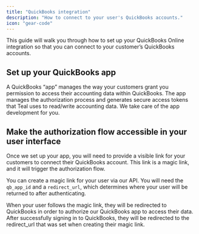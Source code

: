 ```yaml
---
title: "QuickBooks integration"
description: "How to connect to your user's QuickBooks accounts."
icon: "gear-code"
---
```


This guide will walk you through how to set up your QuickBooks Online integration so that you can connect to your customer’s QuickBooks accounts. 

## Set up your QuickBooks app
A QuickBooks “app” manages the way your customers grant you permission to access their accounting data within QuickBooks. The app manages 
the authorization process and generates secure access tokens that Teal uses to read/write accounting data. We take care of the app development for you. 

## Make the authorization flow accessible in your user interface
Once we set up your app, you will need to provide a visible link for your customers to connect their QuickBooks account. This link is a magic 
link, and it will trigger the authorization flow.

You can create a magic link for your user via our API. You will need the `qb_app_id` and a `redirect_url`, which determines where your user will 
be returned to after authenticating.

When your user follows the magic link, they will be redirected to QuickBooks in order to authorize our QuickBooks app to access their data. After 
successfully signing in to QuickBooks, they will be redirected to the redirect_url that was set when creating their magic link. 


